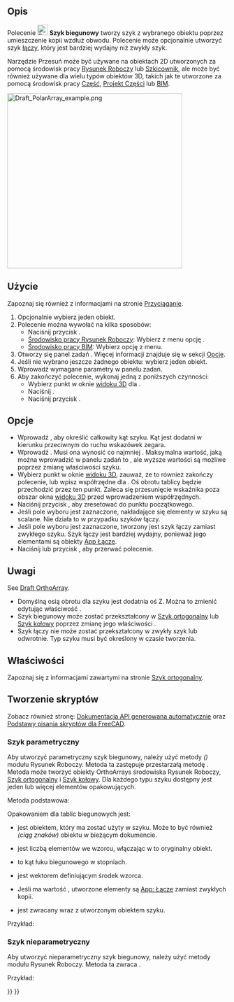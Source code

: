 <languages/>

{{Docnav/pl
|[[Draft_OrthoArray/pl|Szyk ortogonalny]]
|[[Draft_CircularArray/pl|Szyk kołowy]]
|[[Draft_Workbench/pl|środowisko pracy Rysunek Roboczy]]
|IconL=Draft_OrthoArray.svg
|IconR=Draft_CircularArray.svg
|IconC=Workbench_Draft.svg
}}

{{GuiCommand/pl
|Name=Draft PolarArray
|Name/pl=Rysunek Roboczy: Szyk biegunowy
|MenuLocation=Modyfikacja → Narzędzia szyku → Szyk biegunowy<br>Modyfikacja → Szyk biegunowy
|Workbenches=[[Draft_Workbench/pl|Rysunek Roboczy]], [[BIM_Workbench/pl|BIM]]
|Version=0.19
|SeeAlso=[[Draft_OrthoArray/pl|Szyk ortogonalny]], [[Draft_CircularArray/pl|Szyk kołowy]], [[Draft_PathArray/pl|Szyk po ścieżce]], [[Draft_PathLinkArray/pl|Szyk powiązań po ścieżce]], [[Draft_PointArray/pl|Szyk z punktów]], [[Draft_PointLinkArray/pl|Szyk powiązań w punktach]]
}}

<span id="Description"></span>
==Opis==

Polecenie [[Image:Draft_PolarArray.svg|24px]] '''Szyk biegunowy''' tworzy szyk z wybranego obiektu poprzez umieszczenie kopii wzdłuż obwodu. Polecenie może opcjonalnie utworzyć szyk [[App_Link/pl|łączy]], który jest bardziej wydajny niż zwykły szyk.

Narzędzie Przesuń może być używane na obiektach 2D utworzonych za pomocą środowisk pracy [[Draft_Workbench/pl|Rysunek Roboczy]] lub [[Sketcher_Workbench/pl|Szkicownik]], ale może być również używane dla wielu typów obiektów 3D, takich jak te utworzone za pomocą środowisk pracy [[Part_Workbench/pl|Część]], [[PartDesign_Workbench/pl|Projekt Części]] lub [[BIM_Workbench/pl|BIM]].

[[Image:Draft_PolarArray_example.png|400px]]
{{Caption|Szyk biegunowy.}}

<span id="Usage"></span>
==Użycie==

Zapoznaj się również z informacjami na stronie [[Draft_Snap/pl|Przyciąganie]].

# Opcjonalnie wybierz jeden obiekt.
# Polecenie można wywołać na kilka sposobów:
#* Naciśnij przycisk {{Button|[[Image:Draft_PolarArray.svg|16px]] '''Szyk biegunowy'''}}.
#* [[Draft_Workbench/pl|Środowisko pracy Rysunek Roboczy]]: Wybierz z menu opcję {{MenuCommand|Modyfikacja → Narzędzia szyku → [[Image:Draft_PolarArray.svg|16px]] Szyk biegunowy}}.
#* [[BIM_Workbench/pl|Środowisko pracy BIM]]: Wybierz opcję {{MenuCommand|Modyfikacja → [[Image:Draft_PolarArray.svg|16px]] Szyk biegunowy}} z menu.
# Otworzy się panel zadań {{MenuCommand|Szyk biegunowy}}. Więcej informacji znajduje się w sekcji [[#Opcje|Opcje]].
# Jeśli nie wybrano jeszcze żadnego obiektu: wybierz jeden obiekt.
# Wprowadź wymagane parametry w panelu zadań.
# Aby zakończyć polecenie, wykonaj jedną z poniższych czynności:
#* Wybierz punkt w oknie [[3D_view/pl|widoku 3D]] dla {{MenuCommand|Środek obrotu}}.
#* Naciśnij {{KEY|Enter}}.
#* Naciśnij przycisk {{Button|OK}}.

<span id="Options"></span>
==Opcje==

<div class="mw-translate-fuzzy">
* Wprowadź {{MenuCommand|Kąt zakresu szyku}}, aby określić całkowity kąt szyku. Kąt jest dodatni w kierunku przeciwnym do ruchu wskazówek zegara.
* Wprowadź {{MenuCommand|Liczba elementów}}. Musi ona wynosić co najmniej {{Value|2}}. Maksymalna wartość, jaką można wprowadzić w panelu zadań to {{Value|99}}, ale wyższe wartości są możliwe poprzez zmianę właściwości {{PropertyData|Ilość elementów polarnych}} szyku.
* Wybierz punkt w oknie [[3D_view/pl|widoku 3D]], zauważ, że to również zakończy polecenie, lub wpisz współrzędne dla {{MenuCommand|Środka obrotu}}. Oś obrotu tablicy będzie przechodzić przez ten punkt. Zaleca się przesunięcie wskaźnika poza obszar okna [[3D_view/pl|widoku 3D]] przed wprowadzeniem współrzędnych.
* Naciśnij przycisk {{MenuCommand|Zresetuj współrzędne punktu}}, aby zresetować {{MenuCommand|Środek obrotu}} do punktu początkowego.
* Jeśli pole wyboru {{MenuCommand|Scal}} jest zaznaczone, nakładające się elementy w szyku są scalane. Nie działa to w przypadku szyków łączy.
* Jeśli pole wyboru {{MenuCommand|Szyk łączy}} jest zaznaczone, tworzony jest szyk łączy zamiast zwykłego szyku. Szyk łączy jest bardziej wydajny, ponieważ jego elementami są obiekty [[App_Link/pl|App Łącze]].
* Naciśnij {{KEY|Esc}} lub przycisk {{Button|Anuluj}}, aby przerwać polecenie.
</div>

<span id="Notes"></span>
==Uwagi==

See [[Draft_OrthoArray#Notes|Draft OrthoArray]].

<div class="mw-translate-fuzzy">
* Domyślną osią obrotu dla szyku jest dodatnia oś Z. Można to zmienić edytując właściwość {{PropertyData|Oś}}.
* Szyk biegunowy może zostać przekształcony w [[Draft_OrthoArray/pl|Szyk ortogonalny]] lub [[Draft_CircularArray/pl|Szyk kołowy]] poprzez zmianę jego właściwości {{PropertyData|Typ szyku}}.
* Szyk łączy nie może zostać przekształcony w zwykły szyk lub odwrotnie. Typ szyku musi być określony w czasie tworzenia.
</div>

<span id="Properties"></span>
==Właściwości==

Zapoznaj się z informacjami zawartymi na stronie [[Draft_OrthoArray/pl#Właściwości|Szyk ortogonalny]].

<span id="Scripting"></span>
==Tworzenie skryptów==

Zobacz również stronę: [https://freecad.github.io/SourceDoc/ Dokumentacja API generowana automatycznie] oraz [[FreeCAD_Scripting_Basics/pl|Podstawy pisania skryptów dla FreeCAD]].

<span id="Parametric_array"></span>
===Szyk parametryczny===

Aby utworzyć parametryczny szyk biegunowy, należy użyć metody {{incode|make_array}} ''({{Version/pl|0.19}})'' modułu Rysunek Roboczy. Metoda ta zastępuje przestarzałą metodę {{incode|makeArray}}. Metoda {{incode|make_array}} może tworzyć obiekty OrthoArrays środowiska Rysunek Roboczy, [[Draft_OrthoArray/pl|Szyk ortogonalny]] i [[Draft_CircularArray/pl|Szyk kołowy]]. Dla każdego typu szyku dostępny jest jeden lub więcej elementów opakowujących.

Metoda podstawowa:

{{Code|code=
array = make_array(base_object, arg1, arg2, arg3, arg4=None, arg5=None, arg6=None, use_link=True)
}}

Opakowaniem dla tablic biegunowych jest:

{{Code|code=
array = make_polar_array(base_object,
                         number=5, angle=360, center=App.Vector(0, 0, 0),
                         use_link=True)
}}

* {{incode|obiekt_bazowy}} jest obiektem, który ma zostać użyty w szyku. Może to być również {{incode|Etykieta}} ''(ciąg znaków)'' obiektu w bieżącym dokumencie.
* {{incode|Ilość}} jest liczbą elementów we wzorcu, włączając w to oryginalny obiekt.
* {{incode|Kąt}} to kąt łuku biegunowego w stopniach.
* {{incode|Środek}} jest wektorem definiującym środek wzorca.
* Jeśli {{incode|use_link}} ma wartość {{True/pl}}, utworzone elementy są [[App_Link/pl|App: Łącze]] zamiast zwykłych kopii.
* {{incode|szyk}} jest zwracany wraz z utworzonym obiektem szyku.

Przykład:

{{Code|code=
import FreeCAD as App
import Draft

doc = App.newDocument()

tri = Draft.make_polygon(3, 600)
center = App.Vector(-1600, 0, 0)

array = Draft.make_polar_array(tri, 8, 270, center)
doc.recompute()
}}

<span id="Non-parametric_array"></span>
===Szyk nieparametryczny===

Aby utworzyć nieparametryczny szyk biegunowy, należy użyć metody {{incode|array}} modułu Rysunek Roboczy. Metoda ta zwraca {{incode|Brak}}.

{{Code|code=
array(objectslist, center, angle, number)
}}

Przykład:

{{Code|code=
import FreeCAD as App
import Draft

doc = App.newDocument()

tri = Draft.make_polygon(3, 600)
center = App.Vector(-1600, 0, 0)

Draft.array(tri, center, 270, 8)
doc.recompute()
}}


{{Docnav/pl
|[[Draft_OrthoArray/pl|Szyk ortogonalny]]
|[[Draft_CircularArray/pl|Szyk kołowy]]
|[[Draft_Workbench/pl|środowisko pracy Rysunek Roboczy]]
|IconL=Draft_OrthoArray.svg
|IconR=Draft_CircularArray.svg
|IconC=Workbench_Draft.svg
}}

{{Draft Tools navi{{#translation:}}}}
{{Userdocnavi{{#translation:}}}}